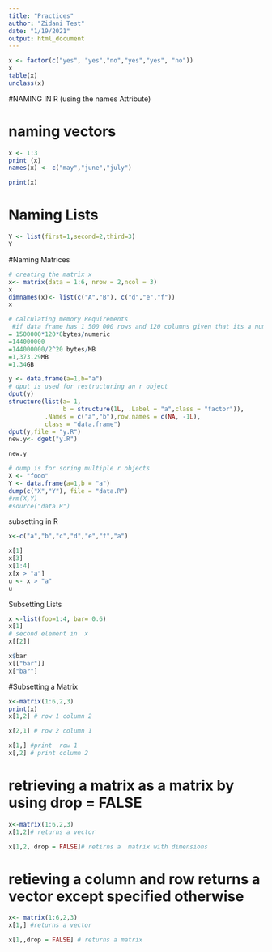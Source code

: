 ```yaml
---
title: "Practices"
author: "Zidani Test"
date: "1/19/2021"
output: html_document
---
```


```r
x <- factor(c("yes", "yes","no","yes","yes", "no"))
x
table(x)
unclass(x)

```


#NAMING IN R (using the names Attribute)

# naming vectors
```r
x <- 1:3
print (x)
names(x) <- c("may","june","july")

print(x)
```
# Naming Lists
```r
Y <- list(first=1,second=2,third=3)
Y
```
#Naming Matrices
```r
# creating the matrix x
x<- matrix(data = 1:6, nrow = 2,ncol = 3)
x
dimnames(x)<- list(c("A","B"), c("d","e","f"))
x
```


```r
# calculating memory Requirements
 #if data frame has 1 500 000 rows and 120 columns given that its a numeric data
= 1500000*120*8bytes/numeric
=144000000
=144000000/2^20 bytes/MB
=1,373.29MB
=1.34GB

```

```r
y <- data.frame(a=1,b="a")
# dput is used for restructuring an r object
dput(y)
structure(list(a= 1, 
               b = structure(1L, .Label = "a",class = "factor")),
          .Names = c("a","b"),row.names = c(NA, -1L),
          class = "data.frame")
dput(y,file = "y.R")
new.y<- dget("y.R")

```

```r
new.y
```

```r
# dump is for soring multiple r objects
X <- "fooo"
Y <- data.frame(a=1,b = "a")
dump(c("X","Y"), file = "data.R")
#rm(X,Y)
#source("data.R")

```

subsetting in R
```r
x<-c("a","b","c","d","e","f","a")

x[1]
x[3]
x[1:4]
x[x > "a"]
u <- x > "a"
u
```
Subsetting Lists
```r
x <-list(foo=1:4, bar= 0.6)
x[1]
# second element in  x
x[[2]]

x$bar
x[["bar"]]
x["bar"]
```

#Subsetting a Matrix
```r
x<-matrix(1:6,2,3)
print(x)
x[1,2] # row 1 column 2

x[2,1] # row 2 column 1

x[1,] #print  row 1
x[,2] # print column 2
```
# retrieving a matrix as a matrix by using drop = FALSE
```r

x<-matrix(1:6,2,3)
x[1,2]# returns a vector

x[1,2, drop = FALSE]# retirns a  matrix with dimensions

```

# retieving a column  and row  returns a vector except specified otherwise
```r
x<- matrix(1:6,2,3)
x[1,] #returns a vector

x[1,,drop = FALSE] # returns a matrix


```


